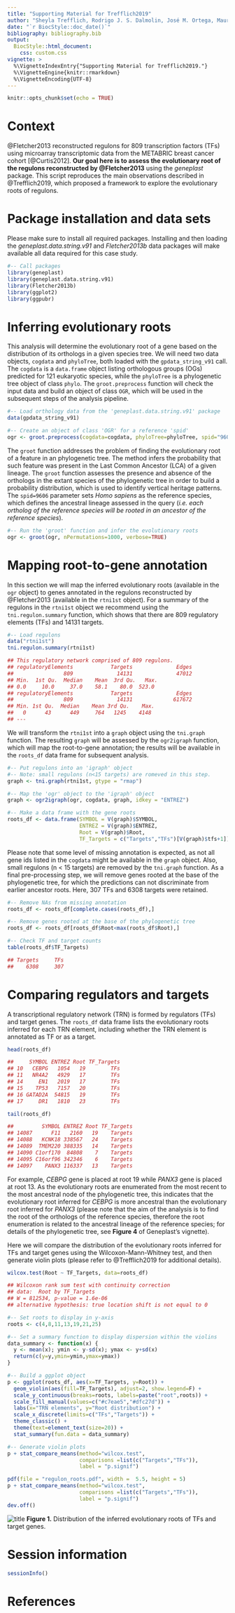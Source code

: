 ```yaml
---
title: "Supporting Material for Trefflich2019"
author: "Sheyla Trefflich, Rodrigo J. S. Dalmolin, José M. Ortega, Mauro A. A. Castro."
date: "`r BiocStyle::doc_date()`"
bibliography: bibliography.bib
output: 
  BiocStyle::html_document:
    css: custom.css
vignette: >
  %\VignetteIndexEntry{"Supporting Material for Trefflich2019."}
  %\VignetteEngine{knitr::rmarkdown}
  %\VignetteEncoding{UTF-8}
---
```


```r
knitr::opts_chunk$set(echo = TRUE)
```

# Context

@Fletcher2013 reconstructed regulons for 809 transcription factors (TFs) using microarray transcriptomic data from the METABRIC breast cancer cohort [@Curtis2012]. **Our goal here is to assess the evolutionary root of the regulons reconstructed by @Fletcher2013** using the *geneplast* package. This script reproduces the main observations described in @Trefflich2019, which proposed a framework to explore the evolutionary roots of regulons.

# Package installation and data sets

Please make sure to install all required packages. Installing and then loading the *geneplast.data.string.v91* and *Fletcher2013b* data packages will make available all data required for this case study.

```r
#-- Call packages
library(geneplast)
library(geneplast.data.string.v91)
library(Fletcher2013b)
library(ggplot2)
library(ggpubr)
```

# Inferring evolutionary roots

This analysis will determine the evolutionary root of a gene based on the distribution of its orthologs in a given species tree. We will need two data objects, `cogdata` and `phyloTree`, both loaded with the `gpdata_string_v91` call. The `cogdata` is a `data.frame` object listing orthologous groups (OGs) predicted for 121 eukaryotic species, while the `phyloTree` is a phylogenetic tree object of class `phylo`. The `groot.preprocess` function will check the input data and build an object of class `OGR`, which will be used in the subsequent steps of the analysis pipeline.

```r
#-- Load orthology data from the 'geneplast.data.string.v91' package
data(gpdata_string_v91)

#-- Create an object of class 'OGR' for a reference 'spid'
ogr <- groot.preprocess(cogdata=cogdata, phyloTree=phyloTree, spid="9606")
```

The `groot` function addresses the problem of finding the evolutionary root of a feature in an phylogenetic tree. The method infers the probability that such feature was present in the Last Common Ancestor (LCA) of a given lineage. The `groot` function assesses the presence and absence of the orthologs in the extant species of the phylogenetic tree in order to build a probability distribution, which is used to identify vertical heritage patterns. The `spid=9606` parameter sets *Homo sapiens* as the reference species, which defines the ancestral lineage assessed in the query (*i.e. each ortholog of the reference species will be rooted in an ancestor of the reference species*).

```r
#-- Run the 'groot' function and infer the evolutionary roots
ogr <- groot(ogr, nPermutations=1000, verbose=TRUE)
```

# Mapping root-to-gene annotation

In this section we will map the inferred evolutionary roots (available in the `ogr` object) to genes annotated in the regulons reconstructed by @Fletcher2013 (available in the `rtni1st` object). For a summary of the regulons in the `rtni1st` object we recommend using the `tni.regulon.summary` function, which shows that there are 809 regulatory elements (TFs) and 14131 targets.

```r
#-- Load regulons
data("rtni1st")
tni.regulon.summary(rtni1st)
```

```r
## This regulatory network comprised of 809 regulons. 
## regulatoryElements            Targets              Edges 
##                809              14131              47012 
## Min.  1st Qu.  Median    Mean  3rd Qu.   Max. 
## 0.0     10.0     37.0    58.1    80.0  523.0 
## regulatoryElements            Targets              Edges 
##                809              14131             617672 
## Min. 1st Qu.  Median    Mean 3rd Qu.    Max. 
##   0      43      449     764   1245    4148 
## ---
```

We will transform the `rtni1st` into a `graph` object using the `tni.graph` function. The resulting `graph` will be assessed by the `ogr2igraph` function, which will map the root-to-gene annotation; the results will be available in the `roots_df` data frame for subsequent analysis.

```r
#-- Put regulons into an 'igraph' object 
#-- Note: small regulons (n<15 targets) are romeved in this step.
graph <- tni.graph(rtni1st, gtype = "rmap")

#-- Map the 'ogr' object to the 'igraph' object
graph <- ogr2igraph(ogr, cogdata, graph, idkey = "ENTREZ")

#-- Make a data frame with the gene roots
roots_df <- data.frame(SYMBOL = V(graph)$SYMBOL,
                       ENTREZ = V(graph)$ENTREZ, 
                       Root = V(graph)$Root, 
                       TF_Targets = c("Targets","TFs")[V(graph)$tfs+1])
```

Please note that some level of missing annotation is expected, as not all gene ids listed in the `cogdata` might be available in the `graph` object. Also, small regulons (n < 15 targets) are removed by the `tni.graph` function. As a final pre-processing step, we will remove genes rooted at the base of the phylogenetic tree, for which the predictions can not discriminate from earlier ancestor roots. Here, 307 TFs and 6308 targets were retained.

```r
#-- Remove NAs from missing annotation
roots_df <- roots_df[complete.cases(roots_df),]

#-- Remove genes rooted at the base of the phylogenetic tree
roots_df <- roots_df[roots_df$Root<max(roots_df$Root),]

#-- Check TF and target counts
table(roots_df$TF_Targets)
```

```r
## Targets     TFs
##    6308     307
```


# Comparing regulators and targets

A transcriptional regulatory network (TRN) is formed by regulators (TFs) and target genes. The `roots_df` data frame lists the evolutionary roots inferred for each TRN element, including whether the TRN element is annotated as TF or as a target.

```r
head(roots_df)
```

```r
##     SYMBOL ENTREZ Root TF_Targets
## 10   CEBPG   1054   19        TFs
## 11   NR4A2   4929   17        TFs
## 14     EN1   2019   17        TFs
## 15    TP53   7157   20        TFs
## 16 GATAD2A  54815   19        TFs
## 17     DR1   1810   23        TFs
```

```r
tail(roots_df)
```

```r
##         SYMBOL ENTREZ Root TF_Targets
## 14087      F11   2160   19    Targets
## 14088   KCNK18 338567   24    Targets
## 14089  TMEM220 388335   14    Targets
## 14090 C1orf170  84808    7    Targets
## 14095 C16orf96 342346    6    Targets
## 14097    PANX3 116337   13    Targets
```

For example, *CEBPG* gene is placed at root 19 while *PANX3* gene is placed at root 13. As the evolutionary roots are enumerated from the most recent to the most ancestral node of the phylogenetic tree, this indicates that the evolutionary root inferred for *CEBPG* is more ancestral than the evolutionary root inferred for *PANX3* (please note that the aim of the analysis is to find the root of the orthologs of the reference species, therefore the root enumeration is related to the ancestral lineage of the reference species; for details of the phylogenetic tree, see **Figure 4** of Geneplast's vignette).

Here we will compare the distribution of the evolutionary roots inferred for TFs and target genes using the Wilcoxon-Mann-Whitney test, and then generate violin plots (please refer to @Trefflich2019 for additional details).

```r
wilcox.test(Root ~ TF_Targets, data=roots_df)
```

```r
## Wilcoxon rank sum test with continuity correction
## data:  Root by TF_Targets
## W = 812534, p-value = 1.6e-06
## alternative hypothesis: true location shift is not equal to 0
```

```r
#-- Set roots to display in y-axis
roots <- c(4,8,11,13,19,21,25)

#-- Set a summary function to display dispersion within the violins
data_summary <- function(x) {
  y <- mean(x); ymin <- y-sd(x); ymax <- y+sd(x)
  return(c(y=y,ymin=ymin,ymax=ymax))
}

#-- Build a ggplot object
p <- ggplot(roots_df, aes(x=TF_Targets, y=Root)) + 
  geom_violin(aes(fill=TF_Targets), adjust=2, show.legend=F) +
  scale_y_continuous(breaks=roots, labels=paste("root",roots)) +
  scale_fill_manual(values=c("#c7eae5","#dfc27d")) +
  labs(x="TRN elements", y="Root distribution") +
  scale_x_discrete(limits=c("TFs","Targets")) +
  theme_classic() +
  theme(text=element_text(size=20)) + 
  stat_summary(fun.data = data_summary)

#-- Generate violin plots
p + stat_compare_means(method="wilcox.test",
                       comparisons =list(c("Targets","TFs")),
                       label = "p.signif")
```

```r
pdf(file = "regulon_roots.pdf", width =  5.5, height = 5)
p + stat_compare_means(method="wilcox.test",
                       comparisons =list(c("Targets","TFs")),
                       label = "p.signif")
dev.off()
```

![title](geneplast_Trefflich2019.png)
<b>Figure 1.</b> Distribution of the inferred evolutionary roots of TFs and target genes.


# Session information

```r
sessionInfo()
```

# References

